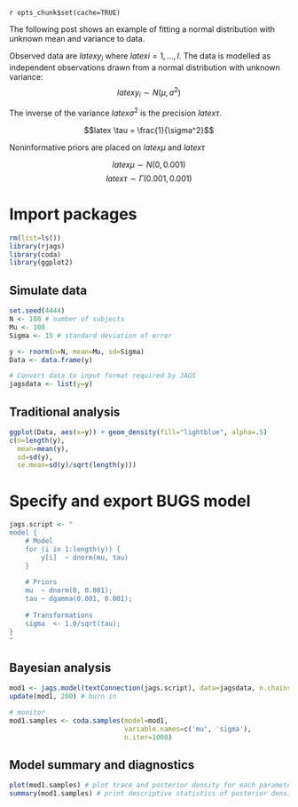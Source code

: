 `r opts_chunk$set(cache=TRUE)`
<!-- Fit normal distribution to some data -->

The following post shows an example of fitting a normal distribution with unknown mean and variance to data.

<!-- more -->
Observed data are $latex y_i$ where $latex i=1, \ldots, I$.  The data is modelled as independent observations drawn from a normal distribution with unknown variance:
$$latex y_i \sim N(\mu, \sigma^2)$$

The inverse of the variance $latex \sigma^2$ is the precision $latex \tau$. 

$$latex \tau = \frac{1}{\sigma^2}$$

Noninformative priors are placed on $latex \mu$ and $latex \tau$

$$latex \mu \sim N(0, 0.001)$$
$$latex \tau \sim \Gamma(0.001, 0.001)$$


# Import packages
```r
rm(list=ls())
library(rjags)
library(coda)
library(ggplot2)
```


## Simulate data
```r
set.seed(4444)
N <- 100 # number of subjects
Mu <- 100
Sigma <- 15 # standard deviation of error

y <- rnorm(n=N, mean=Mu, sd=Sigma)
Data <- data.frame(y)

# Convert data to input format required by JAGS
jagsdata <- list(y=y)
```


## Traditional analysis
```r
ggplot(Data, aes(x=y)) + geom_density(fill="lightblue", alpha=.5)
c(n=length(y), 
  mean=mean(y), 
  sd=sd(y),
  se.mean=sd(y)/sqrt(length(y)))
```

# Specify and export BUGS model
```r
jags.script <- "
model {
    # Model
    for (i in 1:length(y)) {
        y[i]  ~ dnorm(mu, tau)
    }
    
    # Priors
    mu  ~ dnorm(0, 0.001);
    tau ~ dgamma(0.001, 0.001);
    
    # Transformations
    sigma  <- 1.0/sqrt(tau);
}
"
```


## Bayesian analysis
```r
mod1 <- jags.model(textConnection(jags.script), data=jagsdata, n.chains=4, n.adapt=1000)
update(mod1, 200) # burn in

# monitor
mod1.samples <- coda.samples(model=mod1,
                             variable.names=c('mu', 'sigma'),
                             n.iter=1000)                  
```


## Model summary and diagnostics
```r
plot(mod1.samples) # plot trace and posterior density for each parameter
summary(mod1.samples) # print descriptive statistics of posterior densities for parameters
```

